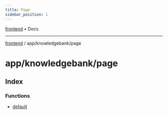 ```yaml
---
title: Page
sidebar_position: 1
---
```


[frontend](./page/../../..) • Docs

***

[frontend](./page/../../..) / app/knowledgebank/page

# app/knowledgebank/page

## Index

### Functions

- [default](./page/functions/default)
